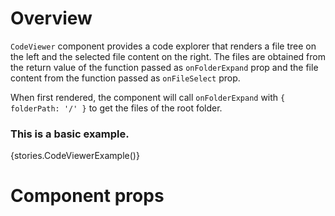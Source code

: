 
<Meta title="Modules/Content/Components/CodeViewer" component={CodeViewer} />

# Overview

`CodeViewer` component provides a code explorer that renders a file tree on the left and the selected
file content on the right. The files are obtained from the return value of the function passed as
`onFolderExpand` prop and the file content from the function passed as `onFileSelect` prop.

When first rendered, the component will call `onFolderExpand` with `{ folderPath: '/' }` to get the
files of the root folder.

### This is a basic example.

<Preview>
    <Story name="CodeViewer">{stories.CodeViewerExample()}</Story>
</Preview>

# Component props

<Props of={CodeViewer} />
